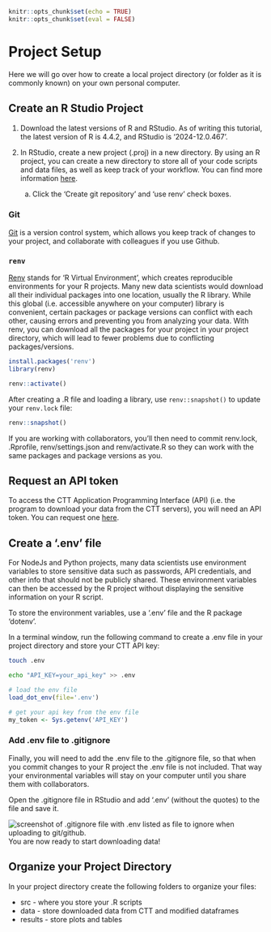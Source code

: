 
```r
knitr::opts_chunk$set(echo = TRUE)
knitr::opts_chunk$set(eval = FALSE)
```

# Project Setup

Here we will go over how to create a local project directory (or folder as it is commonly known) on your own personal computer.

## Create an R Studio Project

1. Download the latest versions of R and RStudio. As of writing this tutorial, the latest version of R is 4.4.2, and RStudio is '2024-12.0.467'.

2. In RStudio, create a new project (.proj) in a new directory. By using an R project, you can create a new directory to store all of your code scripts and data files, as well as keep track of your workflow. You can find more information [here](https://support.posit.co/hc/en-us/articles/200526207-Using-RStudio-Projects).

    a. Click the 'Create git repository' and 'use renv' check boxes.

### Git

[Git](https://git-scm.com/) is a version control system, which allows you keep track of changes to your project, and collaborate with colleagues if you use Github.

### `renv`

[Renv](https://rstudio.github.io/renv/articles/renv.html) stands for 'R Virtual Environment', which creates reproducible environments for your R projects. Many new data scientists would download all their individual packages into one location, usually the R library. While this global (i.e. accessible anywhere on your computer) library is convenient, certain packages or package versions can conflict with each other, causing errors and preventing you from analyzing your data. With renv, you can download all the packages for your project in your project directory, which will lead to fewer problems due to conflicting packages/versions.

```r
install.packages('renv')
library(renv)

renv::activate()
```

After creating a .R file and loading a library, use `renv::snapshot()` to update your `renv.lock` file:

```r
renv::snapshot()
```

If you are working with collaborators, you’ll then need to commit renv.lock, .Rprofile, renv/settings.json and renv/activate.R so they can work with the same packages and package versions as you.

## Request an API token

To access the CTT Application Programming Interface (API) (i.e. the program to download your data from the CTT servers), you will need an API token. You can request one [here](https://celltracktech.com/pages/csd-radio-api-key-request).

## Create a '.env' file

For NodeJs and Python projects, many data scientists use environment variables to store sensitive data such as passwords, API credentials, and other info that should not be publicly shared. These environment variables can then be accessed by the R project without displaying the sensitive information on your R script.

To store the environment variables, use a '.env' file and the R package 'dotenv'.

In a terminal window, run the following command to create a .env file in your project directory and store your CTT API key:
```bash
touch .env

echo "API_KEY=your_api_key" >> .env
```    

```r
# load the env file
load_dot_env(file='.env')

# get your api key from the env file
my_token <- Sys.getenv('API_KEY')
```

### Add .env file to .gitignore

Finally, you will need to add the .env file to the .gitignore file, so that when you commit changes to your R project the .env file is not included. That way your environmental variables will stay on your computer until you share them with collaborators.

Open the .gitignore file in RStudio and add '.env' (without the quotes) to the file and save it.

![screenshot of .gitignore file with .env listed as file to ignore when uploading to git/github.](images/git-ignore-env.png)
You are now ready to start downloading data!

## Organize your Project Directory

In your project directory create the following folders to organize your files:

* src - where you store your .R scripts
* data - store downloaded data from CTT and modified dataframes
* results - store plots and tables